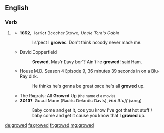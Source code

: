 ==English==

===Verb===
{{head|en|verb form}}

# {{lb|en|US|dialect|Scotland|literary|children's talk}} {{en-past of|grow}}
#: {{ux|en|Wow, that fookin biatch done '''growed''' oop int' swilk a feckin coontǃǃ}}
#* '''1852''', Harriet Beecher Stowe, ''Uncle Tom's Cabin''
#*: I s'pect I '''growed'''. Don't think nobody never made me.
#* David Copperfield
#*: '''Growed''', Mas'r Davy bor'? Ain't he '''growed'''ǃ said Ham.
#* House M.D. Season 4 Episode 9, 36 minutes 39 seconds in on a Blu-Ray disk. 
#*: He thinks he's gonna be great once he's all '''growed''' up.
#* The Rugrats: All '''Growed''' Up <small>(the name of a movie)</small>
#* '''2015?''', Gucci Mane (Radric Delantic Davis), ''Hot Stuff'' (song)
#*: Baby come and get it, cos you know I've got that hot stuff / baby come and get it cause you know that I '''growed''' up.

[[de:growed]]
[[fa:growed]]
[[fr:growed]]
[[mg:growed]]